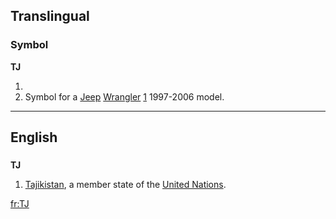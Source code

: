{{also|tj|.tj}}
==Translingual==
===Symbol===
'''TJ'''
# {{SI-unit|tera|joule|[[work]] or [[energy]]}}
# Symbol for a [[Jeep]] [[Wrangler]] [http://en.wikipedia.org/wiki/Jeep_Wrangler#TJ_.281996-2006.29] 1997-2006 model.

----

==English==
==={{abbreviation}}===
'''TJ'''
#[[Tajikistan]], a member state of the [[United Nations]].

[[fr:TJ]]